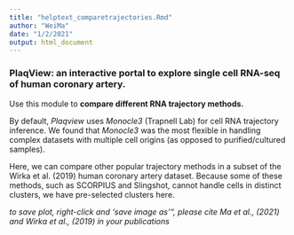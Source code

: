 ```yaml
---
title: "helptext_comparetrajectories.Rmd"
author: "WeiMa"
date: "1/2/2021"
output: html_document
---
```

### PlaqView: an interactive portal to explore single cell RNA-seq of human coronary artery.

Use this module to **compare different RNA trajectory methods.** 

By default, *Plaqview* uses *Monocle3* (Trapnell Lab) for cell RNA trajectory inference. We found that *Monocle3* was the most flexible in handling complex datasets with multiple cell origins (as opposed to purified/cultured samples). 

Here, we can compare other popular trajectory methods in a subset of the Wirka et al. (2019) human coronary artery dataset. Because some of these methods, such as SCORPIUS and Slingshot, cannot handle cells in distinct clusters, we have pre-selected clusters here.

*to save plot, right-click and 'save image as'", please cite Ma et al., (2021) and Wirka et al., (2019) in your publications*

